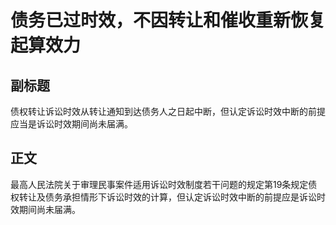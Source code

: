 # 债务已过时效，不因转让和催收重新恢复起算效力
## 副标题
债权转让诉讼时效从转让通知到达债务人之日起中断，但认定诉讼时效中断的前提应当是诉讼时效期间尚未届满。
## 正文
最高人民法院关于审理民事案件适用诉讼时效制度若干问题的规定第19条规定债权转让及债务承担情形下诉讼时效的计算，但认定诉讼时效中断的前提应是诉讼时效期间尚未届满。